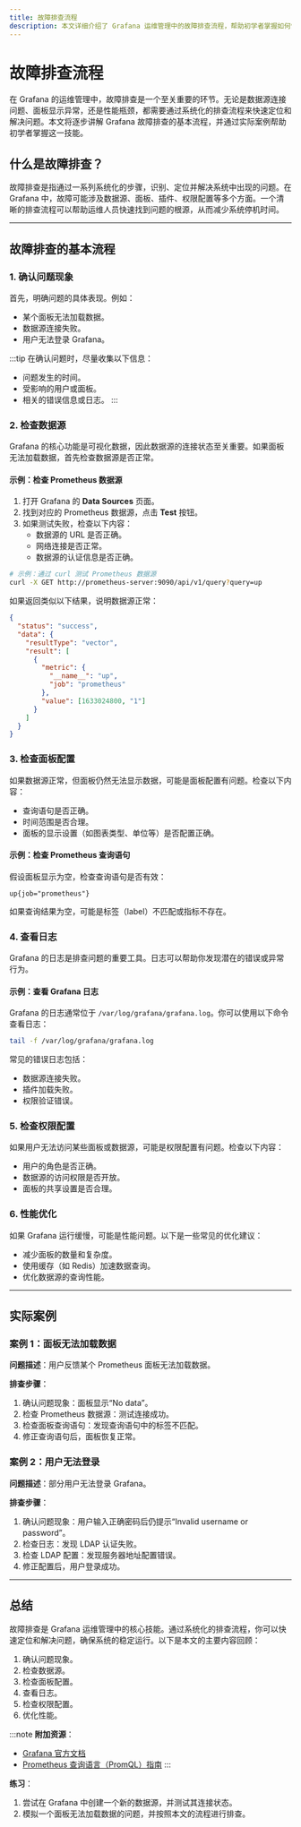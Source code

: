 ```yaml
---
title: 故障排查流程
description: 本文详细介绍了 Grafana 运维管理中的故障排查流程，帮助初学者掌握如何快速定位和解决 Grafana 相关的问题。
---
```


# 故障排查流程

在 Grafana 的运维管理中，故障排查是一个至关重要的环节。无论是数据源连接问题、面板显示异常，还是性能瓶颈，都需要通过系统化的排查流程来快速定位和解决问题。本文将逐步讲解 Grafana 故障排查的基本流程，并通过实际案例帮助初学者掌握这一技能。

## 什么是故障排查？

故障排查是指通过一系列系统化的步骤，识别、定位并解决系统中出现的问题。在 Grafana 中，故障可能涉及数据源、面板、插件、权限配置等多个方面。一个清晰的排查流程可以帮助运维人员快速找到问题的根源，从而减少系统停机时间。

---

## 故障排查的基本流程

### 1. 确认问题现象

首先，明确问题的具体表现。例如：
- 某个面板无法加载数据。
- 数据源连接失败。
- 用户无法登录 Grafana。

:::tip
在确认问题时，尽量收集以下信息：
- 问题发生的时间。
- 受影响的用户或面板。
- 相关的错误信息或日志。
:::

### 2. 检查数据源

Grafana 的核心功能是可视化数据，因此数据源的连接状态至关重要。如果面板无法加载数据，首先检查数据源是否正常。

#### 示例：检查 Prometheus 数据源
1. 打开 Grafana 的 **Data Sources** 页面。
2. 找到对应的 Prometheus 数据源，点击 **Test** 按钮。
3. 如果测试失败，检查以下内容：
   - 数据源的 URL 是否正确。
   - 网络连接是否正常。
   - 数据源的认证信息是否正确。

```bash
# 示例：通过 curl 测试 Prometheus 数据源
curl -X GET http://prometheus-server:9090/api/v1/query?query=up
```

如果返回类似以下结果，说明数据源正常：
```json
{
  "status": "success",
  "data": {
    "resultType": "vector",
    "result": [
      {
        "metric": {
          "__name__": "up",
          "job": "prometheus"
        },
        "value": [1633024800, "1"]
      }
    ]
  }
}
```

### 3. 检查面板配置

如果数据源正常，但面板仍然无法显示数据，可能是面板配置有问题。检查以下内容：
- 查询语句是否正确。
- 时间范围是否合理。
- 面板的显示设置（如图表类型、单位等）是否配置正确。

#### 示例：检查 Prometheus 查询语句
假设面板显示为空，检查查询语句是否有效：
```promql
up{job="prometheus"}
```
如果查询结果为空，可能是标签（label）不匹配或指标不存在。

### 4. 查看日志

Grafana 的日志是排查问题的重要工具。日志可以帮助你发现潜在的错误或异常行为。

#### 示例：查看 Grafana 日志
Grafana 的日志通常位于 `/var/log/grafana/grafana.log`。你可以使用以下命令查看日志：
```bash
tail -f /var/log/grafana/grafana.log
```
常见的错误日志包括：
- 数据源连接失败。
- 插件加载失败。
- 权限验证错误。

### 5. 检查权限配置

如果用户无法访问某些面板或数据源，可能是权限配置有问题。检查以下内容：
- 用户的角色是否正确。
- 数据源的访问权限是否开放。
- 面板的共享设置是否合理。

### 6. 性能优化

如果 Grafana 运行缓慢，可能是性能问题。以下是一些常见的优化建议：
- 减少面板的数量和复杂度。
- 使用缓存（如 Redis）加速数据查询。
- 优化数据源的查询性能。

---

## 实际案例

### 案例 1：面板无法加载数据

**问题描述**：用户反馈某个 Prometheus 面板无法加载数据。

**排查步骤**：
1. 确认问题现象：面板显示“No data”。
2. 检查 Prometheus 数据源：测试连接成功。
3. 检查面板查询语句：发现查询语句中的标签不匹配。
4. 修正查询语句后，面板恢复正常。

### 案例 2：用户无法登录

**问题描述**：部分用户无法登录 Grafana。

**排查步骤**：
1. 确认问题现象：用户输入正确密码后仍提示“Invalid username or password”。
2. 检查日志：发现 LDAP 认证失败。
3. 检查 LDAP 配置：发现服务器地址配置错误。
4. 修正配置后，用户登录成功。

---

## 总结

故障排查是 Grafana 运维管理中的核心技能。通过系统化的排查流程，你可以快速定位和解决问题，确保系统的稳定运行。以下是本文的主要内容回顾：
1. 确认问题现象。
2. 检查数据源。
3. 检查面板配置。
4. 查看日志。
5. 检查权限配置。
6. 优化性能。

:::note
**附加资源**：
- [Grafana 官方文档](https://grafana.com/docs/)
- [Prometheus 查询语言（PromQL）指南](https://prometheus.io/docs/prometheus/latest/querying/basics/)
:::

**练习**：
1. 尝试在 Grafana 中创建一个新的数据源，并测试其连接状态。
2. 模拟一个面板无法加载数据的问题，并按照本文的流程进行排查。